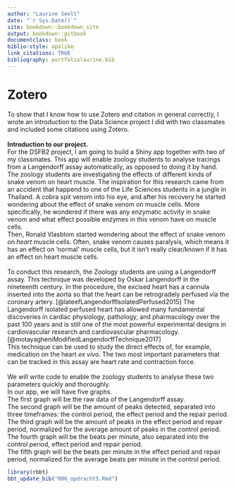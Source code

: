 ```yaml
---
author: "Laurine Seelt"
date: "`r Sys.Date()`"
site: bookdown::bookdown_site
output: bookdown::gitbook
documentclass: book
biblio-style: apalike
link_citations: TRUE
bibliography: portfoliolaurine.bib
---
```


# Zotero

To show that I know how to use Zotero and citation in general correctly,
I wrote an introduction to the Data Science project I did with two
classmates and included some citations using Zotero.
<br>
<br>
__Introduction to our project.__ <br> 
For the DSFB2 project, I am going to build a Shiny app together with two of my classmates. This app will enable zoology students to analyse tracings from a Langendorff assay automatically, as opposed to doing it by hand. <br> The zoology students are investigating the effects of different kinds of snake venom on heart muscle. The inspiration for this research came from an accident that happend to one of the Life Sciences students in a jungle in Thailand. A cobra spit venom into his eye, and after his recovery he started wondering about the effect of snake venom on muscle cells. More specifically, he wondered if there was any enzymatic activity in snake venom and what effect possible enzymes in this venom have on muscle cells. 
<br> 
Then, Ronald Vlasblom started wondering about the effect of snake venom on _heart_ muscle cells. Often, snake venom causes paralysis, which means it has an effect on 'normal' muscle cells, but it isn't really clear/known if it has an effect on heart muscle cells.
<br> 
<br> 
To conduct this research, the Zoology students are using a Langendorff assay. This technique was developed by Oskar Langendorff in the nineteenth century. In the procedure, the excised heart has a cannula inserted into the aorta so that the heart can be retrogradely perfused via the coronary artery. [@lateefLangendorffIsolatedPerfused2015] The Langendorff isolated perfused heart has allowed many fundamental discoveries in cardiac physiology, pathology, and pharmacology over the past 100 years and is still one of the most powerful experimental designs in cardiovascular research and cardiovascular pharmacology. [@motayagheniModifiedLangendorffTechnique2017] 
<br> 
This technique can be used to study the direct effects of, for example, medication on the
heart _ex vivo_. The two most important parameters that can be tracked in this assay are heart rate and contraction force.
<br>
<br>
We will write code to enable the zoology students to analyse these two parameters quickly and thoroughly.
<br>
In our app, we will have five graphs. <br>
The first graph will be the raw data of the Langendorff assay. <br>
The second graph will be the amount of peaks detected, separated into three timeframes: the control period, the effect period and the repair period. <br>
The third graph will be the amount of peaks in the effect period and repair period, normalized for the average amount of peaks in the control period. <br>
The fourth graph will be the beats per minute, also separated into the control period, effect period and repair period. <br>
The fifth graph will be the beats per minute in the effect period and repair period, normalized for the average beats per minute in the control period. <br>

```r
library(rbbt)
bbt_update_bib("006_opdracht5.Rmd")
```
